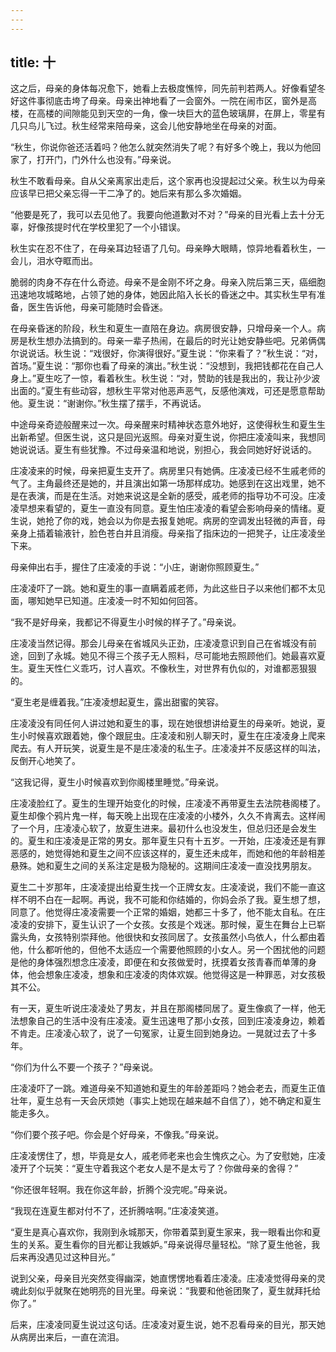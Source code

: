 ```yaml
---
---
---
```

title: 十
---



这之后，母亲的身体每况愈下，她看上去极度憔悴，同先前判若两人。好像看望冬好这件事彻底击垮了母亲。母亲出神地看了一会窗外。一院在闹市区，窗外是高楼，在高楼的间隙能见到天空的一角，像一块巨大的蓝色玻璃屏，在屏上，零星有几只鸟儿飞过。秋生经常来陪母亲，这会儿他安静地坐在母亲的对面。

“秋生，你说你爸还活着吗？他怎么就突然消失了呢？有好多个晚上，我以为他回家了，打开门，门外什么也没有。”母亲说。

秋生不敢看母亲。自从父亲离家出走后，这个家再也没提起过父亲。秋生以为母亲应该早已把父亲忘得一干二净了的。她后来有那么多次婚姻。

“他要是死了，我可以去见他了。我要向他道歉对不对？”母亲的目光看上去十分无辜，好像孩提时代在学校里犯了一个小错误。

秋生实在忍不住了，在母亲耳边轻语了几句。母亲睁大眼睛，惊异地看着秋生，一会儿，泪水夺眶而出。

脆弱的肉身不存在什么奇迹。母亲不是金刚不坏之身。母亲入院后第三天，癌细胞迅速地攻城略地，占领了她的身体，她因此陷入长长的昏迷之中。其实秋生早有准备，医生告诉他，母亲可能随时会昏迷。

在母亲昏迷的阶段，秋生和夏生一直陪在身边。病房很安静，只增母亲一个人。病房是秋生想办法搞到的。母亲一辈子热闹，在最后的时光让她安静些吧。兄弟俩偶尔说说话。秋生说：“戏很好，你演得很好。”夏生说：“你来看了？”秋生说：“对，首场。”夏生说：“那你也看了母亲的演出。”秋生说：“没想到，我把钱都花在自己人身上。”夏生吃了一惊，看着秋生。秋生说：“对，赞助的钱是我出的，我让孙少波出面的。”夏生有些动容，想秋生平常对他恶声恶气，反感他演戏，可还是愿意帮助他。夏生说：“谢谢你。”秋生摆了摆手，不再说话。

中途母亲奇迹般醒来过一次。母亲醒来时精神状态意外地好，这使得秋生和夏生生出新希望。但医生说，这只是回光返照。母亲对夏生说，你把庄凌凌叫来，我想同她说说话。夏生有些犹豫。不过母亲温和地说，别担心，我会同她好好说话的。

庄凌凌来的时候，母亲把夏生支开了。病房里只有她俩。庄凌凌已经不生戚老师的气了。主角最终还是她的，并且演出如第一场那样成功。她感到在这出戏里，她不是在表演，而是在生活。对她来说这是全新的感受，戚老师的指导功不可没。庄凌凌早想来看望的，夏生一直没有同意。夏生怕庄凌凌的看望会影响母亲的情绪。夏生说，她抢了你的戏，她会以为你是去报复她呢。病房的空调发出轻微的声音，母亲身上插着输液针，脸色苍白并且消瘦。母亲指了指床边的一把凳子，让庄凌凌坐下来。

母亲伸出右手，握住了庄凌凌的手说：“小庄，谢谢你照顾夏生。”

庄凌凌吓了一跳。她和夏生的事一直瞒着戚老师，为此这些日子以来他们都不太见面，哪知她早已知道。庄凌凌一时不知如何回答。

“我不是好母亲，我都记不得夏生小时候的样子了。”母亲说。

庄凌凌当然记得。那会儿母亲在省城风头正劲，庄凌凌意识到自己在省城没有前途，回到了永城。她见不得三个孩子无人照料，尽可能地去照顾他们。她最喜欢夏生。夏生天性仁义乖巧，讨人喜欢。不像秋生，对世界有仇似的，对谁都恶狠狠的。

“夏生老是缠着我。”庄凌凌想起夏生，露出甜蜜的笑容。

庄凌凌没有同任何人讲过她和夏生的事，现在她很想讲给夏生的母亲听。她说，夏生小时候喜欢跟着她，像个跟屁虫。庄凌凌和别人聊天时，夏生在庄凌凌身上爬来爬去。有人开玩笑，说夏生是不是庄凌凌的私生子。庄凌凌并不反感这样的叫法，反倒开心地笑了。

“这我记得，夏生小时候喜欢到你阁楼里睡觉。”母亲说。

庄凌凌脸红了。夏生的生理开始变化的时候，庄凌凌不再带夏生去法院巷阁楼了。夏生却像个鸦片鬼一样，每天晚上出现在庄凌凌的小楼外，久久不肯离去。这样闹了一个月，庄凌凌心软了，放夏生进来。最初什么也没发生，但总归还是会发生的。夏生和庄凌凌是正常的男女。那年夏生只有十五岁。一开始，庄凌凌还是有罪恶感的，她觉得她和夏生之间不应该这样的，夏生还未成年，而她和他的年龄相差悬殊。她和夏生之间的关系注定是极为隐秘的。这期间庄凌凌一直没找男朋友。

夏生二十岁那年，庄凌凌提出给夏生找一个正牌女友。庄凌凌说，我们不能一直这样不明不白在一起啊。再说，我不可能和你结婚的，你妈会杀了我。夏生想了想，同意了。他觉得庄凌凌需要一个正常的婚姻，她都三十多了，他不能太自私。在庄凌凌的安排下，夏生认识了一个女孩。女孩是个戏迷。那时候，夏生在舞台上已崭露头角，女孩特别崇拜他。他很快和女孩同居了。女孩虽然小鸟依人，什么都由着他，什么都听他的，但他不太适应一个需要他照顾的小女人。另一个困扰他的问题是他的身体强烈想念庄凌凌，即便在和女孩做爱时，抚摸着女孩青春而单薄的身体，他会想象庄凌凌，想象和庄凌凌的肉体欢娱。他觉得这是一种罪恶，对女孩极其不公。

有一天，夏生听说庄凌凌处了男友，并且在那阁楼同居了。夏生像疯了一样，他无法想象自己的生活中没有庄凌凌。夏生迅速甩了那小女孩，回到庄凌凌身边，赖着不肯走。庄凌凌心软了，说了一句冤家，让夏生回到她身边。一晃就过去了十多年。

“你们为什么不要一个孩子？”母亲说。

庄凌凌吓了一跳。难道母亲不知道她和夏生的年龄差距吗？她会老去，而夏生正值壮年，夏生总有一天会厌烦她（事实上她现在越来越不自信了），她不确定和夏生能走多久。

“你们要个孩子吧。你会是个好母亲，不像我。”母亲说。

庄凌凌愣住了，想，毕竟是女人，戚老师老来也会生愧疚之心。为了安慰她，庄凌凌开了个玩笑：“夏生守着我这个老女人是不是太亏了？你做母亲的舍得？”

“你还很年轻啊。我在你这年龄，折腾个没完呢。”母亲说。

“我现在连夏生都对付不了，还折腾啥啊。”庄凌凌笑道。

“夏生是真心喜欢你，我刚到永城那天，你带着菜到夏生家来，我一眼看出你和夏生的关系。夏生看你的目光都让我嫉妒。”母亲说得尽量轻松。“除了夏生他爸，我后来再没遇见过这种目光。”

说到父亲，母亲目光突然变得幽深，她直愣愣地看着庄凌凌。庄凌凌觉得母亲的灵魂此刻似乎就聚在她明亮的目光里。母亲说：“我要和他爸团聚了，夏生就拜托给你了。”

后来，庄凌凌同夏生说过这句话。庄凌凌对夏生说，她不忍看母亲的目光，那天她从病房出来后，一直在流泪。